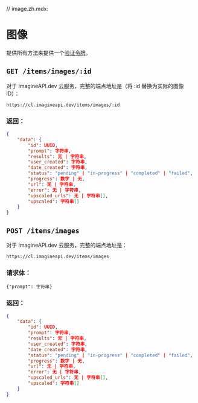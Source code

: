 // image.zh.mdx:

# 图像

提供所有方法来提供一个[验证令牌](/API/authentication)。

## `GET /items/images/:id`

对于 ImagineAPI.dev 云服务，完整的端点地址是（将 :id 替换为实际的图像 ID）：

```text copy
https://cl.imagineapi.dev/items/images/:id
```

### 返回： 

```json
{
    "data": {
        "id": UUID,
        "prompt": 字符串,
        "results": 无 | 字符串,
        "user_created": 字符串,
        "date_created": 字符串,
        "status": "pending" | "in-progress" | "completed" | "failed",
        "progress": 数字 | 无, 
        "url": 无 | 字符串,
        "error": 无 | 字符串,
        "upscaled_urls": 无 | 字符串[],
        "upscaled": 字符串[]
    }
}
```

## `POST /items/images`

对于 ImagineAPI.dev 云服务，完整的端点地址是：

```text copy
https://cl.imagineapi.dev/items/images
```

### 请求体： 

```
{"prompt": 字符串}
```

### 返回：

```json
{
    "data": {
        "id": UUID,
        "prompt": 字符串,
        "results": 无 | 字符串,
        "user_created": 字符串,
        "date_created": 字符串,
        "status": "pending" | "in-progress" | "completed" | "failed",
        "progress": 数字 | 无,
        "url": 无 | 字符串,
        "error": 无 | 字符串,
        "upscaled_urls": 无 | 字符串[],
        "upscaled": 字符串[]
    }
}
```